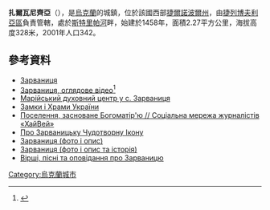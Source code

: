 {{coord|49|13|8|N|25|22|9|E|scale:30000|display=title}} 

'''扎爾瓦尼齊亞'''（{{lang-uk|Зарваниця}}），是[[烏克蘭|烏克蘭]]的城鎮，位於該國西部[[捷爾諾波爾州|捷爾諾波爾州]]，由[[捷列博夫利亞區|捷列博夫利亞區]]負責管轄，處於[[斯特里帕河|斯特里帕河]]畔，始建於1458年，面積2.27平方公里，海拔高度328米，2001年人口342。

==參考資料==
* [http://gska2.rada.gov.ua/pls/z7502/A005?rdat1=30.03.2009&rf7571=31669 Зарваниця]{{dead link|date=2018年3月 |bot=InternetArchiveBot |fix-attempted=yes }}
* [https://www.youtube.com/watch?v=HcmPYy_e6Wc Зарваниця, оглядове відео]<ref>{{Citation|url = https://www.youtube.com/watch?v=HcmPYy_e6Wc|accessdate = 2016-01-07}}</ref>
* [http://www.matir.org.ua Марійський духовний центр у с. Зарваниця] {{Wayback|url=http://www.matir.org.ua/ |date=20200804164141 }}
* [http://www.castles.com.ua/index.php?id=zarv Замки і Храми України] {{Wayback|url=http://www.castles.com.ua/index.php?id=zarv |date=20160304191823 }}
* [http://www.hw.net.ua/art.php?id=8160 Поселення, засноване Богоматір'ю // Соціальна мережа журналістів «ХайВей»]{{Dead link|date=2018年8月 |bot=InternetArchiveBot |fix-attempted=yes }}
* [http://www.promin-lubovi.narod.ru/public/3/pub3st3.htm Про Зарваницьку Чудотворну Ікону] {{Wayback|url=http://www.promin-lubovi.narod.ru/public/3/pub3st3.htm |date=20161202182702 }}
* [http://snap.com.ua/uk/travel/zarvanitsya Зарваниця (фото і опис)] {{Wayback|url=http://snap.com.ua/uk/travel/zarvanitsya |date=20160604040259 }}
* [http://zarvanycia.cc.ua/ Зарваниця (фото і опис та історія)] {{Wayback|url=http://zarvanycia.cc.ua/ |date=20160416080514 }}
* [http://zhnyborody.te.ua/index.php?option=com_content&view=category&id=94&Itemid=244 Вірші, пісні та оповідання про Зарваницю] {{Wayback|url=http://zhnyborody.te.ua/index.php?option=com_content&view=category&id=94&Itemid=244 |date=20160213170125 }}

{{Ukraine-geo-stub}}
[[Category:烏克蘭城市|Category:烏克蘭城市]]
